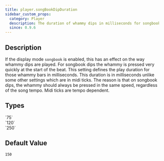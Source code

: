 ```yaml
---
title: player.songBookDipDuration
sidebar_custom_props:
  category: Player
  description: The duration of whammy dips in milliseconds for songbook whammys.
  since: 0.9.6
---
```


<SinceBadge since="0.9.6" />


## Description

If the display mode `songbook` is enabled, this has an effect on the way whammy dips are played. For songbook dips the whammy is pressed very quickly at the start of the beat. 
This setting defines the play duration for those whammy bars in milliseconds. This duration is in milliseconds unlike some other settings which are in midi ticks. The reason is that on songbook dips, 
the whammy should always be pressed in the same speed, regardless of the song tempo. Midi ticks are tempo dependent. 

<PropertyDescription metadata={metadata} showJson={true} />

## Types

<TypeTable>
    <TypeRow type="all" name="int">
        `75`<br />
        `120`<br />
        `250`
    </TypeRow>
</TypeTable>

## Default Value

`150`